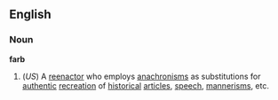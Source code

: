 ==English==
===Noun===
'''farb'''
#(''US'') A [[reenactor]] who employs [[anachronism]]s as substitutions for [[authentic]] [[recreation]] of [[historical]] [[article]]s, [[speech]], [[mannerism]]s, etc.
